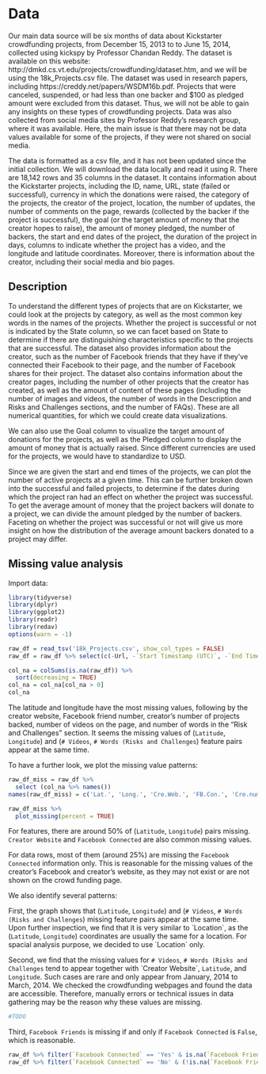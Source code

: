 # Data

Our main data source will be six months of data about Kickstarter crowdfunding projects, from December 15, 2013 to to June 15, 2014, collected using kickspy by Professor Chandan Reddy. The dataset is available on this website: http://dmkd.cs.vt.edu/projects/crowdfunding/dataset.htm, and we will be using the 18k_Projects.csv file. The dataset was used in research papers, including https://creddy.net/papers/WSDM16b.pdf. Projects that were canceled, suspended, or had less than one backer and \$100 as pledged amount were excluded from this dataset. Thus, we will not be able to gain any insights on these types of crowdfunding projects. Data was also collected from social media sites by Professor Reddy's research group, where it was available. Here, the main issue is that there may not be data values available for some of the projects, if they were not shared on social media.

The data is formatted as a csv file, and it has not been updated since the initial collection. We will download the data locally and read it using R. There are 18,142 rows and 35 columns in the dataset. It contains information about the Kickstarter projects, including the ID, name, URL, state (failed or successful), currency in which the donations were raised, the category of the projects, the creator of the project, location, the number of updates, the number of comments on the page, rewards (collected by the backer if the project is successful), the goal (or the target amount of money that the creator hopes to raise), the amount of money pledged, the number of backers, the start and end dates of the project, the duration of the project in days, columns to indicate whether the project has a video, and the longitude and latitude coordinates. Moreover, there is information about the creator, including their social media and bio pages.

## Description

To understand the different types of projects that are on Kickstarter, we could look at the projects by category, as well as the most common key words in the names of the projects. Whether the project is successful or not is indicated by the State column, so we can facet based on State to determine if there are distinguishing characteristics specific to the projects that are successful. The dataset also provides information about the creator, such as the number of Facebook friends that they have if they've connected their Facebook to their page, and the number of Facebook shares for their project. The dataset also contains information about the creator pages, including the number of other projects that the creator has created, as well as the amount of content of these pages (including the number of images and videos, the number of words in the Description and Risks and Challenges sections, and the number of FAQs). These are all numerical quantities, for which we could create data visualizations.

We can also use the Goal column to visualize the target amount of donations for the projects, as well as the Pledged column to display the amount of money that is actually raised. Since different currencies are used for the projects, we would have to standardize to USD.

Since we are given the start and end times of the projects, we can plot the number of active projects at a given time. This can be further broken down into the successful and failed projects, to determine if the dates during which the project ran had an effect on whether the project was successful. To get the average amount of money that the project backers will donate to a project, we can divide the amount pledged by the number of backers. Faceting on whether the project was successful or not will give us more insight on how the distribution of the average amount backers donated to a project may differ.

## Missing value analysis

Import data:

```r
library(tidyverse)
library(dplyr)
library(ggplot2)
library(readr)
library(redav)
options(warn = -1)
```

```r
raw_df = read_tsv('18k_Projects.csv', show_col_types = FALSE)
raw_df = raw_df %>% select(c(-Url, -`Start Timestamp (UTC)`, -`End Timestamp (UTC)`))

col_na = colSums(is.na(raw_df)) %>%
  sort(decreasing = TRUE)
col_na = col_na[col_na > 0]
col_na
```

The latitude and longitude have the most missing values, following by the creator website, Facebook friend number, creator's number of projects backed, number of videos on the page, and number of words in the "Risk and Challenges" section. It seems the missing values of (`Latitude`, `Longitude`) and (`# Videos`, `# Words (Risks and Challenges`) feature pairs appear at the same time.

To have a further look, we plot the missing value patterns:

```r
raw_df_miss = raw_df %>% 
  select (col_na %>% names())
names(raw_df_miss) = c('Lat.', 'Long.', 'Cre.Web.', 'FB.Con.', 'Cre.numB', 'num.Video', 'num.WoRC')

raw_df_miss %>% 
  plot_missing(percent = TRUE)
```

For features, there are around 50% of (`Latitude`, `Longitude`) pairs missing. `Creator Website` and `Facebook Connected` are also common missing values.

For data rows, most of them (around 25%) are missing the `Facebook Connected` information only. This is reasonable for the missing values of the creator's Facebook and creator's website, as they may not exist or are not shown on the crowd funding page.

We also identify several patterns:

First, the graph shows that (`Latitude`, `Longitude`) and (`# Videos`, `# Words (Risks and Challenges`) missing feature pairs appear at the same time. Upon further inspection, we find that it is very similar to \`Location\`, as the (`Latitude`, `Longitude`) coordinates are usually the same for a location. For spacial analysis purpose, we decided to use \`Location\` only.

Second, we find that the missing values for `# Videos`, `# Words (Risks and Challenges` tend to appear together with \`Creator Website\`, `Latitude`, and `Longitude`. Such cases are rare and only appear from January, 2014 to March, 2014. We checked the crowdfunding webpages and found the data are accessible. Therefore, manually errors or technical issues in data gathering may be the reason why these values are missing.

```r
#TODO
```

Third, `Facebook Friends` is missing if and only if `Facebook Connected` is `False`, which is reasonable.

```r
raw_df %>% filter(`Facebook Connected` == 'Yes' & is.na(`Facebook Friends`))
raw_df %>% filter(`Facebook Connected` == 'No' & (!is.na(`Facebook Friends`)))
```
